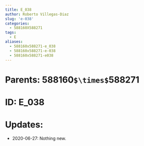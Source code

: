 ```yaml
---
title: E_038
author: Roberto Villegas-Diaz
slug: 'e-038'
categories:
  - 588160X588271
tags:
  - E
aliases:
  - 588160x588271-e_038
  - 588160x588271-e-038
  - 588160x588271-e038
---
```


# **Parents**: 588160`$\times$`588271
# **ID**: E_038
# **Updates**: 
 - 2020-06-27: Nothing new.

